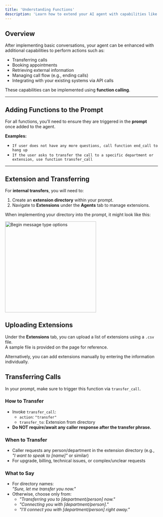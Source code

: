 ```yaml
---
title: 'Understanding Functions'
description: 'Learn how to extend your AI agent with capabilities like transferring calls, booking appointments, and more.'
---
```


## Overview

After implementing basic conversations, your agent can be enhanced with additional capabilities to perform actions such as:

- Transferring calls
- Booking appointments
- Retrieving external information
- Managing call flow (e.g., ending calls)
- Integrating with your existing systems via API calls

These capabilities can be implemented using **function calling**.

---

## Adding Functions to the Prompt

For all functions, you’ll need to ensure they are triggered in the **prompt** once added to the agent.

**Examples:**
- `If user does not have any more questions, call function end_call to hang up`
- `If the user asks to transfer the call to a specific department or extension, use function transfer_call`

---

## Extension and Transferring

For **internal transfers**, you will need to:

1. Create an **extension directory** within your prompt.
2. Navigate to **Extensions** under the **Agents** tab to manage extensions.

When implementing your directory into the prompt, it might look like this:


<img
  src="/images/fourth.png"
  alt="Begin message type options"
  height="300"
  className="rounded-lg"
/>

## Uploading Extensions

Under the **Extensions** tab, you can upload a list of extensions using a `.csv` file.  
A sample file is provided on the page for reference.

Alternatively, you can add extensions manually by entering the information individually.

## Transferring Calls

In your prompt, make sure to trigger this function via `transfer_call`.

### **How to Transfer**
- Invoke `transfer_call`:
  - `action`: `"transfer"`
  - `transfer_to`: Extension from directory
- **Do NOT require/await any caller response after the transfer phrase.**

### **When to Transfer**
- Caller requests any person/department in the extension directory (e.g., *"I want to speak to [name]"* or similar)
- For upgrade, billing, technical issues, or complex/unclear requests

### **What to Say**
- For directory names:  
  *"Sure, let me transfer you now."*
- Otherwise, choose only from:
  - *"Transferring you to [department/person] now."*
  - *"Connecting you with [department/person]."*
  - *"I'll connect you with [department/person] right away."*

